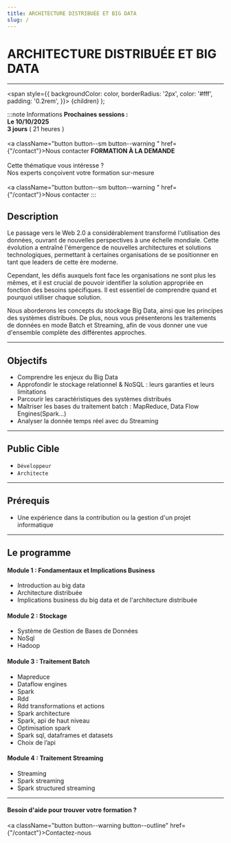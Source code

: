 ```yaml
---
title: ARCHITECTURE DISTRIBUÉE ET BIG DATA
slug: /
---
```





#  ARCHITECTURE DISTRIBUÉE ET BIG DATA

------------



  <span
    style={{
      backgroundColor: color,
      borderRadius: '2px',
      color: '#fff',
      padding: '0.2rem',
    }}>
    {children}
  </span>
);

:::note  Informations
<Tabs>
  <TabItem value="standard" label="STANDARD" default>
      <b> Prochaines sessions :</b><br/>
      <b> <CalendarMonthIcon viewBox="0 -14 36 36"/> Le 10/10/2025</b><br/>
      <b> <AccessTimeIcon viewBox="0 -14 36 36"/> 3 jours</b> ( 21 heures ) <br/><br/>
      <a className="button button--sm  button--warning " href={"/contact"}>Nous contacter</a>
  </TabItem>
  <TabItem value="sur-mesure" label="SUR-MESURE">
    <b>FORMATION À LA DEMANDE</b> <br/><br/>
      Cette thématique vous intéresse ?<br/>
      Nos experts conçoivent votre formation sur-mesure<br/><br/>
      <a className="button button--sm  button--warning " href={"/contact"}>Nous contacter</a>
  </TabItem>
</Tabs>
:::

## Description

Le passage vers le Web 2.0 a considérablement transformé l'utilisation des données, ouvrant de nouvelles perspectives à une échelle mondiale.
Cette évolution a entraîné l'émergence de nouvelles architectures et solutions technologiques, permettant à certaines organisations de se positionner en tant que leaders de cette ère moderne.

Cependant, les défis auxquels font face les organisations ne sont plus les mêmes, et il est crucial de pouvoir identifier la solution appropriée en fonction des besoins spécifiques. Il est essentiel de comprendre quand et pourquoi utiliser chaque solution.

Nous aborderons les concepts du stockage Big Data, ainsi que les principes des systèmes distribués. De plus, nous vous présenterons les traitements de données en mode Batch et Streaming, afin de vous donner une vue d'ensemble complète des différentes approches.

----------

## Objectifs

+ Comprendre les enjeux du Big Data
+ Approfondir le stockage relationnel & NoSQL : leurs garanties et leurs limitations
+ Parcourir les caractéristiques des systèmes distribués
+ Maîtriser les bases du traitement batch : MapReduce, Data Flow Engines(Spark…)
+ Analyser la donnée temps réel avec du Streaming


----------

## Public Cible

+ `Développeur`
+ `Architecte`

----------

## Prérequis

+ Une expérience dans la contribution ou la gestion d'un projet informatique

----------

## Le programme

#### Module 1 : Fondamentaux et Implications Business

- Introduction au big data
- Architecture distribuée
- Implications business du big data et de l'architecture distribuée

#### Module 2 :  Stockage

+ Système de Gestion de Bases de Données
+ NoSql
+ Hadoop

#### Module 3 : Traitement Batch

+  Mapreduce
+  Dataflow engines
+  Spark
+  Rdd
+  Rdd transformations et actions
+  Spark architecture
+  Spark, api de haut niveau
+  Optimisation spark
+  Spark sql, dataframes et datasets
+  Choix de l’api

#### Module 4 : Traitement Streaming

- Streaming
- Spark streaming
- Spark structured streaming


----------

#### Besoin d'aide pour trouver votre formation ?

<a className="button button--warning button--outline" href={"/contact"}>Contactez-nous </a>